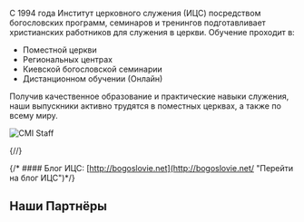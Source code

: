 ---
---

С 1994 года Институт церковного служения (ИЦС) посредством богословских программ, семинаров и тренингов подготавливает христианских работников для служения в церкви. Обучение проходит в:

- Поместной церкви
- Региональных центрах
- Киевской богословской семинарии
- Дистанционном обучении (Онлайн)

Получив качественное образование и практические навыки служения, наши выпускники активно трудятся в поместных церквах, а также по всему миру.

![CMI Staff](/img/staff2.jpg)

{/*<YouTubeVideoMDX ID="us_--1rT0nM" title="Intro video" />*/}

{/* #### Блог ИЦС: [http://bogoslovie.net](http://bogoslovie.net/ "Перейти на блог ИЦС")*/}

## Наши Партнёры

<Partners locale="ru" />
